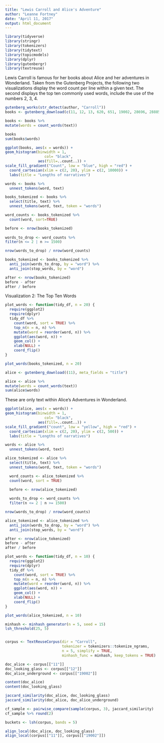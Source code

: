 ```yaml
---
title: "Lewis Carroll and Alice's Adventure"
author: "Leanne Fortney"
date: "April 11, 2017"
output: html_document
---
```


```r
library(tidyverse)
library(stringr)
library(tokenizers)
library(tidytext)
library(topicmodels)
library(dplyr)
library(gutenbergr)
library(textreuse)
```
Lewis Carroll is famous for her books about Alice and her adventures in Wonderland. Taken from the Gutenberg Projects, the following two visualizations display the word count per line within a given text. The second displays the top ten commonly used words, include the use of the numbers 2, 3, 4. 

```r
gutenberg_works(str_detect(author, "Carroll"))
books <- gutenberg_download(c(11, 12, 13, 620, 651, 19002, 28696, 28885, 29042, 29888, 33582, 35497, 35535, 36308, 38308, 38065, 48630, 48795), meta_fields = "title")

books <- books %>% 
mutate(words = count_words(text))

books
sum(books$words)
```
```r
ggplot(books, aes(x = words)) +
geom_histogram(binwidth = 1, 
                  col= "black",
               aes(fill=..count..)) +
scale_fill_gradient("Count", low = "blue", high = "red") +
  coord_cartesian(xlim = c(2, 20), ylim = c(2, 10000)) +
  labs(title = "Lengths of narratives")
```
```r
words <- books %>%
  unnest_tokens(word, text)

books_tokenized <- books %>% 
  select(title, text) %>% 
  unnest_tokens(word, text, token = "words")

word_counts <- books_tokenized %>% 
  count(word, sort=TRUE)

before <- nrow(books_tokenized)
  
words_to_drop <- word_counts %>% 
filter(n <= 2 | n >= 1500)

nrow(words_to_drop) / nrow(word_counts)

books_tokenized <- books_tokenized %>% 
  anti_join(words_to_drop, by = "word") %>% 
  anti_join(stop_words, by = "word")

after <- nrow(books_tokenized)
before - after
after / before

```
Visualization 2: The Top Ten Words

```r
plot_words <- function(tidy_df, n = 20) {
  require(ggplot2)
  require(dplyr)
  tidy_df %>%
    count(word, sort = TRUE) %>%
    top_n(n = n, n) %>% 
    mutate(word = reorder(word, n)) %>%
    ggplot(aes(word, n)) +
    geom_col() +
    xlab(NULL) +
    coord_flip()
}
```
```r
plot_words(books_tokenized, n = 20)
```


```r
alice <- gutenberg_download((11), meta_fields = "title")

alice <- alice %>% 
mutate(words = count_words(text))
sum(alice$words)
```
These are only text within Alice's Adventures in Wonderland.
```r
ggplot(alice, aes(x = words)) + 
geom_histogram(binwidth = 1, 
                  col= "black",
               aes(fill=..count..)) +
scale_fill_gradient("count", low = "yellow", high = "red") +
  coord_cartesian(xlim = c(2, 20), ylim = c(2, 500)) +
  labs(title = "Lengths of narratives")
```

```r
words <- alice %>%
  unnest_tokens(word, text)

alice_tokenized <- alice %>% 
  select(title, text) %>% 
  unnest_tokens(word, text, token = "words")

  word_counts <- alice_tokenized %>% 
  count(word, sort = TRUE)

  before <- nrow(alice_tokenized)
  
  words_to_drop <- word_counts %>% 
  filter(n <= 2 | n >= 1500)

nrow(words_to_drop) / nrow(word_counts)

alice_tokenized <- alice_tokenized %>% 
  anti_join(words_to_drop, by = "word") %>% 
  anti_join(stop_words, by = "word")

after <- nrow(alice_tokenized)
before - after
after / before
```
```r
plot_words <- function(tidy_df, n = 10) {
  require(ggplot2)
  require(dplyr)
  tidy_df %>%
    count(word, sort = TRUE) %>%
    top_n(n = n, n) %>% 
    mutate(word = reorder(word, n)) %>%
    ggplot(aes(word, n)) +
    geom_col() +
    xlab(NULL) +
    coord_flip()
}
```
```r
plot_words(alice_tokenized, n = 10)
```
```r

minhash <- minhash_generator(n = 5, seed = 15)
lsh_threshold(25, 5)


corpus <- TextReuseCorpus(dir = "Carroll",
                          tokenizer = tokenizers::tokenize_ngrams,
                          n = 5, simplify = TRUE,
                          minhash_func = minhash, keep_tokens = TRUE)

doc_alice <- corpus[["11"]]
doc_looking_glass <- corpus[["12"]]
doc_alice_underground <- corpus[["19002"]]

content(doc_alice)
content(doc_looking_glass)

jaccard_similarity(doc_alice, doc_looking_glass)
jaccard_similarity(doc_alice, doc_alice_underground)

cf_sample <- pairwise_compare(sample(corpus, 3), jaccard_similarity)
cf_sample %>% round(2)

buckets <- lsh(corpus, bands = 5)
```
```r
align_local(doc_alice, doc_looking_glass)
align_local(corpus[["11"]], corpus[["19002"]])
```



